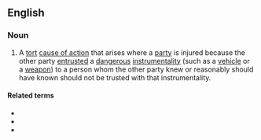 ==English==

===Noun===
{{en-noun|-}}

# {{lb|en|legal}} A [[tort]] [[cause of action]] that arises where a [[party]] is injured because the other party [[entrust]]ed a [[dangerous]] [[instrumentality]] (such as a [[vehicle]] or a [[weapon]]) to a person whom the other party knew or reasonably should have known should not be trusted with that instrumentality.

====Related terms====
* {{l|en|negligent hiring}}
* {{l|en|negligent retention}}
* {{l|en|negligent supervision}}